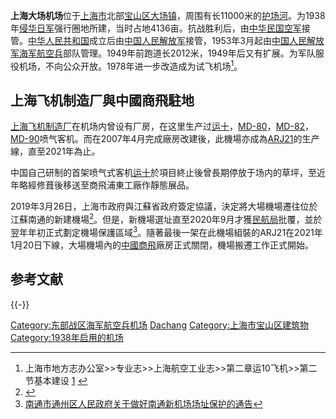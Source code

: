{{Infobox airport
| name                   = 上海大场机场<br />Shanghai Dachang Airbase
| image                  = 
| type                   = 军用
| operator               = [[中国人民解放军海军航空兵第6师|中国人民解放军海军航空兵第6师]]
| opened                 = 1938年
| closed                 = 未定
| city-served            = [[中国|中国]][[上海|上海]]
| distance_to_city       = 12公里
| elevation-m            = 4
| IATA                   = 
| ICAO                   = 
| coordinates            = {{coord|31|19|00|N|121|25|00|E|type:airport|display=inline,title}}
| pushpin_map            = China Shanghai
| pushpin_label_position = right
| pushpin_label          = 上海大场机场
| pushpin_map_caption    = 在上海的位置
| r1-number              = 17/35
| r1-length-f            = 10472
| r1-length-m            = 3192
| r1-surface             = [[混凝土|混凝土]]
}}
'''上海大场机场'''位于[[上海市|上海市]]北部[[宝山区_(上海市)|宝山区]][[大场镇_(上海市)|大场镇]]，周围有长11000米的[[护场河|护场河]]。为1938年[[侵华日军|侵华日军]]强行圈地所建，当时占地4136亩。抗战胜利后，由[[中华民国空军|中华民国空军]]接管。[[中华人民共和国|中华人民共和国]]成立后由[[中国人民解放军|中国人民解放军]]接管，1953年3月起由[[中国人民解放军海军航空兵|中国人民解放军海军航空兵]]部队管理。1949年前跑道长2012米，1949年后又有扩展。为军队服役机场，不向公众开放。1978年进一步改造成为试飞机场<ref>上海市地方志办公室>>专业志>>上海航空工业志>>第二章运10飞机>>第二节基本建设 [http://www.shtong.gov.cn/newsite/node2/node2245/node64983/node64989/node65040/userobject1ai59499.html] {{Wayback|url=http://www.shtong.gov.cn/newsite/node2/node2245/node64983/node64989/node65040/userobject1ai59499.html |date=20160327073735 }}</ref>。

==上海飞机制造厂與中國商飛駐地==
[[上海飞机制造厂|上海飞机制造厂]]在机场内曾设有厂房，在这里生产过[[运十|运十]]，[[MD-80|MD-80]]，[[MD-82|MD-82]]，[[MD-90|MD-90]]喷气客机。而在2007年4月完成廠房改建後，此機場亦成為[[ARJ21|ARJ21]]的生产線，直至2021年為止。

中国自己研制的首架喷气式客机[[运十|运十]]於項目終止後曾長期停放于场内的草坪，至近年略經修葺後移送至商飛浦東工廠作靜態展品。

2019年3月26日，上海市政府與江蘇省政府簽定協議，決定將大場機場遷往位於江蘇南通的新建機場<ref>{{Cite web |url=https://www.163.com/dy/article/EBA57GO305353F3K.html |title=终于！大场机场明确迁建啦！宝山提速发展，崇明岛再次加速！ |access-date=2021-01-22 |archive-date=2021-01-28 |archive-url=https://web.archive.org/web/20210128165404/https://www.163.com/dy/article/EBA57GO305353F3K.html }}</ref>。但是，新機場選址直至2020年9月才獲[[中國民用航空局|民航局]]批覆，並於翌年年初正式劃定機場保護區域<ref>[https://mp.weixin.qq.com/s?__biz=MzAwMzA3NTYwOQ==&mid=2650228345&idx=2&sn=8ab6b61ac4d5714758e590148f2ff76b&chksm=82c35d0fb5b4d419eb84788bad1a944bfa3dbfcd504fb22dc2db6012a942b9bdb5833178bc8b#rd 南通市通州区人民政府关于做好南通新机场场址保护的通告]</ref>。隨著最後一架在此機場組裝的ARJ21在2021年1月20日下線，大場機場內的[[中國商飛|中國商飛]]廠房正式關閉，機場搬遷工作正式開始。

== 参考文献 ==
{{Reflist}}

{{-}}
{{上海机场}}
{{中国人民解放军机场|东}}

[[Category:东部战区海军航空兵机场|Category:东部战区海军航空兵机场]]
[[Category:上海军用机场|Dachang]]
[[Category:上海市宝山区建筑物|Category:上海市宝山区建筑物]]
[[Category:1938年启用的机场|Category:1938年启用的机场]]